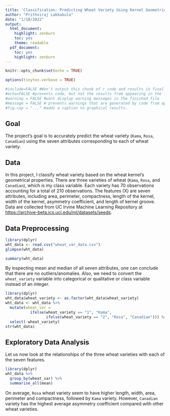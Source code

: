 ```yaml
---
title: 'Classification: Predicting Wheat Variety Using Kernel Geometrical Attributes'
author: "Prithviraj Lakkakula"
date: "1/18/2022"
output:
  html_document: 
    highlight: zenburn
    toc: yes
    theme: readable
  pdf_document: 
    toc: yes
    highlight: zenburn
---
```


```r
knitr::opts_chunk$set(echo = TRUE)

```

```r
options(tinytex.verbose = TRUE)
```

```r
#include=FALSE #Won't output this chunk of r code and results in final output
#echo=FALSE #prevents code, but not the results from appearing in the finished file
#warning = FALSE #wont display warning messages in the finished file
#message = FALSE # prevents warnings that are generated by code from apparing in the finshed file
#fig.cap = "..." #adds a caption to graphical results.

```

## Goal

The project's goal is to accurately predict the wheat variety (`Kama`, `Rosa`, `Canadian`) using the seven attributes corresponding to each of wheat variety.

## Data

In this project, I classify wheat variety based on the wheat kernel's geometrical properties. There are three varieties of wheat (`Kama`, `Rosa`, and `Canadian`), which is my class variable. Each variety has 70 observations accounting for a total of 210 observations. The features (X) are seven attributes, including area, perimeter, compactness, length of the kernel, width of the kernel, asymmetry coefficient, and length of kernel groove. Data are collected from UC Irvine Machine Learning Repository at <https://archive-beta.ics.uci.edu/ml/datasets/seeds>.

## Data Preprocessing

```r
library(dplyr)
wht_data <- read.csv("wheat_var_data.csv")
glimpse(wht_data)
```

```r
summary(wht_data)
```

By inspecting mean and median of all seven attributes, one can conclude that there are no outliers/anomalies. Also, we need to convert the `wheat_variety` variable into categorical or qualitative or class variable instead of an integer.

```r
library(dplyr)
wht_data$wheat_variety <- as.factor(wht_data$wheat_variety)
wht_data <- wht_data %>%
  mutate(wheat_var = 
           ifelse(wheat_variety == "1", "Kama",      
                  ifelse(wheat_variety == "2", "Rosa", "Canadian"))) %>%
  select(-wheat_variety)
str(wht_data)
```

## Exploratory Data Analysis

Let us now look at the relationships of the three wheat varieties with each of the seven features.

```r
library(dplyr)
wht_data %>%
  group_by(wheat_var) %>%
  summarise_all(mean)
```

On average, `Rosa` wheat variety seem to have higher length, width, area, perimeter and compactness, followed by `Kama` variety. However, `Canadian` variety has the highest average asymmetry coefficient compared with other wheat varieties.

```{=html}
<!--
### Summary Statistics
```r
#library(vtable)
#st(wht_data)
```
-->
```
```r
library(ggplot2)
library(geomtextpath)

ggplot(wht_data, aes(x = length_kernel, colour = wheat_var, label = wheat_var)) +
  geom_textdensity(size = 6, fontface = 2, hjust = 0.2, vjust = 0.3) +
  theme(legend.position = "none") + theme_bw()
```

```r
library(ggplot2)
library(geomtextpath)
ggplot(wht_data, aes(x = asymmetry_coef, colour = wheat_var, 
                     label = wheat_var)) +
       theme(legend.position = "none") +
       geom_textdensity(size = 6, fontface = 2, spacing = 50,
                   vjust = -0.2, hjust = "ymax") + ylim(c(0, 0.4)) + theme_minimal()
```

```r
ggplot(wht_data, aes(x = length_kernel, y = width_kernel, 
                     color = wheat_var)) +
  geom_point(alpha = 0.3) + theme(legend.position = "bottom") +
  geom_labelsmooth(aes(label = wheat_var), text_smoothing = 30, 
                   fill = "#F6F6FF",
                method = "loess", formula = y ~ x,
                size = 4, linewidth = 1, boxlinewidth = 0.3) +
  scale_colour_manual(values = c("forestgreen", "deepskyblue4", "tomato4")) +
   theme_bw()
```

### Correlation Pairs

Now, let us look at the range of all the variables except the response variable.

```r
wht_data %>%
  select(-wheat_var) %>%
  summarise_all(range)
```

## Standardization of the features

Since some of the variables are in different ranges than the others. Let us do Z-score normalization or standardization the `scale()` function in R. When applying the decision trees (random forests and gradient boosting) and KNN machine leanrning algorithms, we may need not scale.

```r
library(dplyr)
##Z-score normalization
wht_data_scaled <- wht_data %>% mutate_each_(list(~scale(.) %>% as.vector),
vars = c("area","perimeter", "compactness", 
         "length_kernel", "width_kernel", 
         "asymmetry_coef", "length_kernel_groove"))
head(wht_data_scaled)
```

### Near-zero variance features

```r
library(caret)
near_0_var <- nearZeroVar(wht_data, names = TRUE)
print(near_0_var)
```

It seems like there are no zero variance features, which is good. Therefore, we can use all the features to predict the the class of wheat variety.

### Checking for class imbalance

We already know that there are equal observations for each of the wheat variety in our dataset. That is, each variety has 70 observations for a total of 210 observations. Therefore, our data set do not suffer with class imbalance

```r
table(wht_data$wheat_var)
```

## Ensemble Models

### Splitting the data

```r
library(caret)

set.seed(4321)
wht_data_scaled$wheat_var <- as.factor(wht_data_scaled$wheat_var)
in_train <- createDataPartition(y = wht_data_scaled$wheat_var, 
                                p = 0.80, list = FALSE)

training <- wht_data_scaled[in_train,]
testing <- wht_data_scaled[-in_train,]

table(training$wheat_var)
table(testing$wheat_var)
head(training)
str(training)
```

### Classficiation: Random Forest

```r
### load the randomForest package
library(randomForest)

### train the random forest model: model_rf
model_rf <- randomForest(formula = wheat_var ~.,
                         data = training,
                         ntree = 500)

### print the rf model
print(model_rf)

### variable importance plots
varImpPlot(model_rf)
print(model_rf$importance)
```

### Classification : Gradient Boosting Model

```r
### load the gradient boosting model package
library(gbm)

### train the gradient boosting model: model_gbm
model_gbm <- gbm(formula = wheat_var ~.,
                         data = training,
                         n.trees = 500)

### print the gbm model
print(model_gbm)

### summarize gbm's variable importance plots
summary(model_gbm)
```

### Evaluating both Random Forest and Gradient Boosting Algorithms

```r
library(Metrics)

preds_rf <- predict(model_rf, newdata = testing)
preds_gbm <- predict(model_gbm, n.trees = 500, newdata = testing, type = "response")
## compute confusion matrix



classes <- colnames(preds_gbm)[apply(preds_gbm, 1, which.max)]
result_gbm <- data.frame(testing$wheat_var, classes)

#print(result_gbm)
(cm_rf <- confusionMatrix(preds_rf, testing$wheat_var))
(cm_gbm <- confusionMatrix(as.factor(classes), testing$wheat_var))

```

```{=html}
<!--
### Training Ensemble Models
```r
library(caret)
library(caretEnsemble)
## Let us create a 5-fold cross valiadtion training control object
train_control <- trainControl(method = "cv",
                              number = 5,
                              savePredictions = TRUE,
                              classProbs = TRUE)

## create a vector of base learners
base_learners <- c('rpart', 'knn', 'svmRadial')

## create and summarize the list of base learners
all_models <- caretList(wheat_var ~ .,
                        data = training,
                        trControl = train_control,
                        methodList = base_learners)
summary(all_models)
```
-->
```
